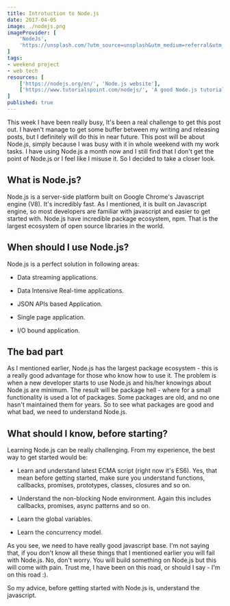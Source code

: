 ```yaml
---
title: Introtuction to Node.js
date: 2017-04-05
image: ./nodejs.png
imageProvider: [
	'NodeJs',
	'https://unsplash.com/?utm_source=unsplash&utm_medium=referral&utm_content=creditCopyText'
]
tags:
- weekend project
- web tech
resources: [
	['https://nodejs.org/en/', 'Node.js website'],
	['https://www.tutorialspoint.com/nodejs/', 'A good Node.js tutorials'],
]
published: true
---
```


This week I have been really busy, It's been a real challenge to get this post
out. I haven't manage to get some buffer between my writing and releasing posts,
but I definitely will do this in near future. This post will be about Node.js,
simply because I was busy with it in whole weekend with my work tasks. I have
using Node.js a month now and I still find that I don't get the point of Node.js
or I feel like I misuse it. So I decided to take a closer look.

## What is Node.js?

Node.js is a server-side platform built on Google Chrome's Javascript engine
(V8). It's incredibly fast. As I mentioned, it is built on Javascript engine, so
most developers are familiar with javascript and easier to get started with.
Node.js have incredible package ecosystem, npm. That is the largest ecosystem of
open source libraries in the world.

## When should I use Node.js?

Node.js is a perfect solution in following areas:

- Data streaming applications.

- Data Intensive Real-time applications.

- JSON APIs based Application.

- Single page application.

- I/O bound application.

## The bad part

As I mentioned earlier, Node.js has the largest package ecosystem - this is a
really good advantage for those who know how to use it. The problem is when a
new developer starts to use Node.js and his/her knowings about Node.js are
minimum. The result will be package hell - where for a small functionality is
used a lot of packages. Some packages are old, and no one hasn't maintained them
for years. So to see what packages are good and what bad, we need to understand
Node.js.

## What should I know, before starting?

Learning Node.js can be really challenging. From my experience, the best way to
get started would be:

- Learn and understand latest ECMA script (right now it's ES6). Yes, that mean
  before getting started, make sure you understand functions, callbacks,
  promises, prototypes, classes, closures and so on.

- Understand the non-blocking Node environment. Again this includes callbacks,
  promises, async patterns and so on.

- Learn the global variables.

- Learn the concurrency model.

As you see, we need to have really good javascript base. I'm not saying that, if
you don't know all these things that I mentioned earlier you will fail with
Node.js. No, don't worry. You will build something on Node.js but this will come
with pain. Trust me, I have been on this road, or should I say - I'm on this
road :).

So my advice, before getting started with Node.js is, understand the javascript.
